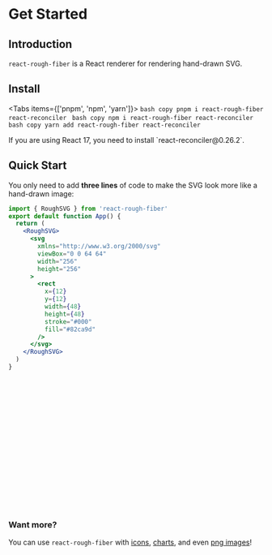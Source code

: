 
# Get Started
 
## Introduction

`react-rough-fiber` is a React renderer for rendering hand-drawn SVG.

## Install

<Tabs items={['pnpm', 'npm', 'yarn']}>
  <Tab>
    ```bash copy
    pnpm i react-rough-fiber react-reconciler
    ```
  </Tab>
  <Tab>
    ```bash copy
    npm i react-rough-fiber react-reconciler
    ```
  </Tab>
  <Tab>
    ```bash copy
    yarn add react-rough-fiber react-reconciler
    ```
  </Tab>
</Tabs>

<Callout type="warning" emoji="⚠️">
  If you are using React 17, you need to install `react-reconciler@0.26.2`.
</Callout>

## Quick Start

You only need to add **three lines** of code to make the SVG look more like a hand-drawn image:

```jsx {1,4,20}
import { RoughSVG } from 'react-rough-fiber'
export default function App() {
  return (
    <RoughSVG>
      <svg 
        xmlns="http://www.w3.org/2000/svg"
        viewBox="0 0 64 64"
        width="256"
        height="256"
      >
        <rect
          x={12}
          y={12}
          width={48}
          height={48}
          stroke="#000"
          fill="#82ca9d"
        />
      </svg>
    </RoughSVG>
  )
}
```

<RoughSVG>
  <svg viewBox="0 0 64 64" width="256" height="256">
    <rect
      x={12}
      y={12}
      width={48}
      height={48}
      stroke="#000"
      fill="#82ca9d"
    />
  </svg>
</RoughSVG>

### Want more?

You can use `react-rough-fiber` with [icons](/examples/icon), [charts](/examples/chart), and even [png images](/examples/image)!